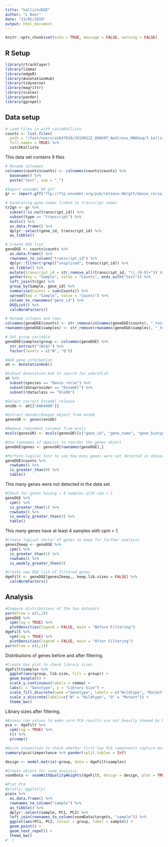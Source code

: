 ```yaml
---
title: "kallistoDGE"
author: "L Baer"
date: "23/05/2019"
output: html_document
---
```


```r
knitr::opts_chunk$set(echo = TRUE, message = FALSE, warning = FALSE)
```

## R Setup
```r
library(rtracklayer)
library(limma)
library(edgeR)
library(AnnotationHub)
library(tidyverse)
library(magrittr)
library(scales)
library(pander)
library(ggrepel)
```

## Data setup
```r
# Load files in with catchKallisto
counts <- list.files(
  path = "/fast/users/a1647910/20190122_Q96K97_NoStress_RNASeq/3_kallisto/",
  full.names = TRUE) %>%
  catchKallisto
```
This data set contains 9 files

```r
# Rename colnames
colnames(counts$counts) <- colnames(counts$counts) %>%
  basename() %>%
  paste("test", sep = "_")
```

```r
#Import ensembl 96 gtf
gr <- import.gff("ftp://ftp.ensembl.org/pub/release-96/gtf/danio_rerio/Danio_rerio.GRCz11.96.gtf.gz")
```

```r
# Generating gene names linked to transcript names
tr2gn <- gr %>% 
  subset(!is.na(transcript_id)) %>%
  subset(type == "transcript") %>%
  mcols() %>%
  as.data.frame() %>%
  dplyr::select(gene_id, transcript_id) %>%
  as_tibble()
```

```r
# Create DGE list
geneDGE <- counts$counts %>%
  as.data.frame() %>%
  rownames_to_column("transcript_id") %>%
  dplyr::filter(!grepl("unspliced", transcript_id)) %>%
  as_tibble() %>%
  mutate(transcript_id = str_remove_all(transcript_id, "\\.[0-9]+")) %>%
  gather(key = "Sample", value = "Counts", ends_with("test")) %>%
  left_join(tr2gn) %>%
  group_by(Sample, gene_id) %>%
  summarise(Counts = sum(Counts)) %>%
  spread(key = "Sample", value = "Counts") %>%
  column_to_rownames("gene_id") %>%
  DGEList() %>%
  calcNormFactors()
```

```r
# Rename columns and rows
colnames(geneDGE$counts) <- str_remove(colnames(geneDGE$counts), "_test")
rownames(geneDGE$samples) <- str_remove(rownames(geneDGE$samples), "_test")
```

```r
# Set group variable
geneDGE$samples$group <- colnames(geneDGE) %>%
  str_extract("(W|Q)") %>%
  factor(levels = c("W", "Q"))
```

```r
#Add gene information
ah <- AnnotationHub()
```

```r
#Subset Annotation Hub to search for zebrafish
ah %>%
  subset(species == "Danio rerio") %>%
  subset(dataprovider == "Ensembl") %>%
  subset(rdataclass == "EnsDb")
```

```r
#Select correct Ensembl release
ensDb <- ah[["AH64906"]]
```

```r
#Extract GenomicRanges object from ensDb
genesGR <- genes(ensDb)
```

```r
#Remove redundant columns from mcols
mcols(genesGR) <- mcols(genesGR)[c("gene_id", "gene_name", "gene_biotype", "entrezid")]
```

```r
#Use rownames of dgeList to reorder the genes object
geneDGE$genes <- genesGR[rownames(geneDGE),]
```

```r
#Perform logical test to see how many genes were not detected in dataset
geneDGE$counts %>%
  rowSums() %>%
  is_greater_than(0) %>%
  table()
```
This many genes were not detected in the data set.

```r
#Check for genes having > 4 samples with cpm > 1
geneDGE %>%
  cpm() %>%
  is_greater_than(1) %>%
  rowSums() %>%
  is_weakly_greater_than(4) %>%
  table()
```
This many genes have at least 4 samples with cpm > 1.

```r
#Create logical vector of genes to keep for further analysis
genes2keep <- geneDGE %>%
  cpm() %>%
  is_greater_than(1) %>%
  rowSums() %>%
  is_weakly_greater_than(4)
```
  
```r
#Create new DGE list of filtered genes
dgeFilt <- geneDGE[genes2keep,, keep.lib.sizes = FALSE] %>%
  calcNormFactors()
```

## Analysis
```r
#Compare distributions of the two datasets
par(mfrow = c(1,2))
geneDGE %>%
  cpm(log = TRUE) %>%
  plotDensities(legend = FALSE, main = "Before Filtering")
dgeFilt %>%
  cpm(log = TRUE) %>%
  plotDensities(legend = FALSE, main = "After Filtering")
par(mfrow = c(1,1))
```
Distributions of genes before and after filtering.

```r
#Create box plot to check library sizes
dgeFilt$samples %>%
  ggplot(aes(group, lib.size, fill = group)) +
  geom_boxplot() +
  scale_y_continuous(labels = comma) +
  labs(x = "Genotype", y = "Library Size") +
  scale_fill_discrete(name ="Genotype", labels = c("Wildtype", "Mutant")) +
  scale_x_discrete(labels=c("W" = "Wildtype", "Q" = "Mutant")) +
  theme_bw()
```
Library sizes after filtering.

```r
#Assess cpm values to make sure PCA results are not heavily skewed by highly expressed genes
pca <- dgeFilt %>%
  cpm(log = TRUE) %>%
  t() %>%
  prcomp()
```

```r
#Quick inspection to check whether first two PCA components capture most of the variability
summary(pca)$importance %>% pander(split.tables = Inf)
```

```r
design <- model.matrix(~group, data = dgeFilt$samples)
```

```r
#Create object for voom analysis
voomData <- voomWithQualityWeights(dgeFilt, design = design, plot = TRUE)
```

```r
#Plot PCA
#plotly::ggplotly(
pca$x %>%
  as.data.frame() %>%
  rownames_to_column("sample") %>%
  as_tibble() %>%
  dplyr::select(sample, PC1, PC2) %>%
  left_join(rownames_to_column(voomData$targets, "sample")) %>%
  ggplot(aes(PC1, PC2, colour = group, label = sample)) +
  geom_point() +
  geom_text_repel() +
  theme_bw()
#  )
```
  
  